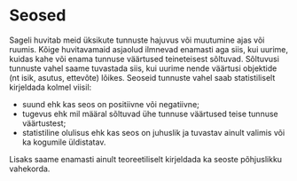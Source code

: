 # Seosed {#sec-seosed}

Sageli huvitab meid üksikute tunnuste hajuvus või muutumine ajas või ruumis. Kõige huvitavamaid asjaolud ilmnevad enamasti aga siis, kui uurime, kuidas kahe või enama tunnuse väärtused teineteisest sõltuvad. Sõltuvusi tunnuste vahel saame tuvastada siis, kui uurime nende väärtusi objektide (nt isik, asutus, ettevõte) lõikes. Seoseid tunnuste vahel saab statistiliselt kirjeldada kolmel viisil: 

- suund ehk kas seos on positiivne või negatiivne; 
- tugevus ehk mil määral sõltuvad ühe tunnuse väärtused teise tunnuse väärtustest; 
- statistiline olulisus ehk kas seos on juhuslik ja tuvastav ainult valimis või ka kogumile üldistatav.

Lisaks saame enamasti ainult teoreetiliselt kirjeldada ka seoste põhjuslikku vahekorda.